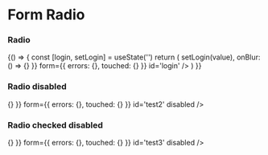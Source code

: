 
# Form Radio

<Props of={Radio} />

### Radio

<Playground>
  {() => {
    const [login, setLogin] = useState('')
    return (
      <Radio
        label='Test label'
        field={{
          name: 'login',
          value: login,
          onChange: ({ target: { value } }) => setLogin(value),
          onBlur: () => {}
        }}
        form={{
          errors: {},
          touched: {}
        }}
        id='login'
      />
    )
  }}
</Playground>

### Radio disabled

<Playground>
  <Radio
    label='Test label'
    field={{
      name: 'test2',
      value: '',
      onBlur: () => {}
    }}
    form={{
      errors: {},
      touched: {}
    }}
    id='test2'
    disabled
  />
</Playground>

### Radio checked disabled

<Playground>
  <Radio
    label='Test label'
    field={{
      name: 'login',
      value: 'test3',
      onBlur: () => {}
    }}
    form={{
      errors: {},
      touched: {}
    }}
    id='test3'
    disabled
  />
</Playground>
